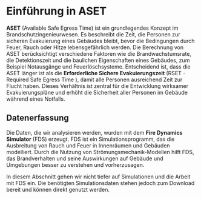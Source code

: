 # Einführung in ASET

**ASET** (Available Safe Egress Time) ist ein grundlegendes Konzept im 
Brandschutzingenieurwesen. Es beschreibt die Zeit, die Personen zur sicheren 
Evakuierung eines Gebäudes bleibt, bevor die Bedingungen durch Feuer, Rauch oder 
Hitze lebensgefährlich werden. Die Berechnung von ASET berücksichtigt 
verschiedene Faktoren wie die Brandwachstumsrate, die Detektionszeit und die 
baulichen Eigenschaften eines Gebäudes, zum Beispiel Notausgänge und 
Feuerlöschsysteme. Entscheidend ist, dass die ASET länger ist als die 
**Erforderliche Sichere Evakuierungszeit** (RSET -  Required Safe Egress Time ), 
damit alle Personen ausreichend Zeit zur Flucht haben. Dieses Verhältnis ist 
zentral für die Entwicklung wirksamer Evakuierungspläne und erhöht die Sicherheit 
aller Personen im Gebäude während eines Notfalls.

## Datenerfassung

Die Daten, die wir analysieren werden, wurden mit dem **Fire Dynamics 
Simulator** (FDS) erzeugt. FDS ist ein Simulationsprogramm, das die Ausbreitung 
von Rauch und Feuer in Innenräumen und Gebäuden modelliert. Durch die Nutzung 
von Strömungsmechanik-Modellen hilft FDS, das Brandverhalten und seine 
Auswirkungen auf Gebäude und Umgebungen besser zu verstehen und vorherzusagen.

::: {.callout-warning}
In diesem Abschnitt gehen wir nicht tiefer auf Simulationen und die Arbeit mit 
FDS ein. Die benötigten Simulationsdaten stehen jedoch zum Download bereit und 
können direkt genutzt werden.
:::
